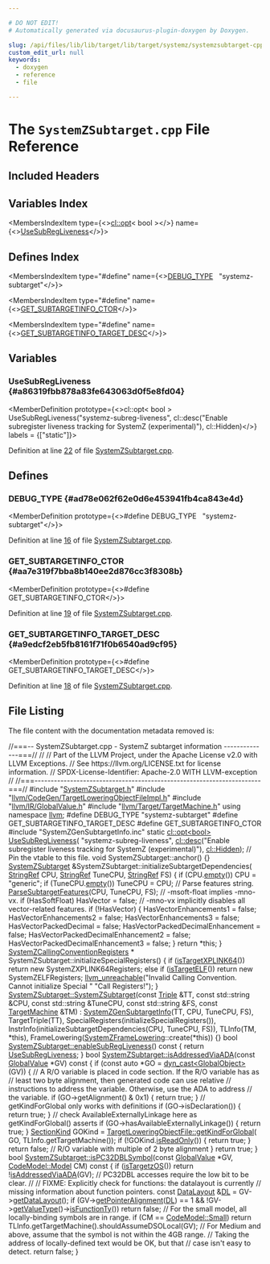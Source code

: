 ```yaml
---

# DO NOT EDIT!
# Automatically generated via docusaurus-plugin-doxygen by Doxygen.

slug: /api/files/lib/lib/target/lib/target/systemz/systemzsubtarget-cpp
custom_edit_url: null
keywords:
  - doxygen
  - reference
  - file

---
```





# The `SystemZSubtarget.cpp` File Reference

<DoxygenPage pluginConfig={pluginConfig}>



## Included Headers

<IncludesList>
<IncludesListItem
  filePath="SystemZSubtarget.h"
  permalink="/docs/api/files/lib/lib/target/lib/target/systemz/systemzsubtarget-h"
  isLocal="true" />
<IncludesListItem
  filePath="llvm/CodeGen/TargetLoweringObjectFileImpl.h"
  permalink="/docs/api/files/include/include/llvm/include/llvm/codegen/targetloweringobjectfileimpl-h"
  isLocal="true" />
<IncludesListItem
  filePath="llvm/IR/GlobalValue.h"
  permalink="/docs/api/files/include/include/llvm/include/llvm/ir/globalvalue-h"
  isLocal="true" />
<IncludesListItem
  filePath="llvm/Target/TargetMachine.h"
  permalink="/docs/api/files/include/include/llvm/include/llvm/target/targetmachine-h"
  isLocal="true" />
<IncludesListItem
  filePath="SystemZGenSubtargetInfo.inc"
  permalink=""
  isLocal="true" />
</IncludesList>

## Variables Index

<MembersIndex>

<MembersIndexItem
  type={<><a href="/docs/api/classes/llvm/cl/opt">cl::opt</a>&lt; bool &gt;</>}
  name={<><a href="#a86319fbb878a83fe643063d0f5e8fd04">UseSubRegLiveness</a></>}>
</MembersIndexItem>

</MembersIndex>

## Defines Index

<MembersIndex>

<MembersIndexItem
  type="#define"
  name={<><a href="#ad78e062f62e0d6e453941fb4ca843e4d">DEBUG&#95;TYPE</a>&nbsp;&nbsp;&nbsp;&quot;systemz-subtarget&quot;</>}>
</MembersIndexItem>

<MembersIndexItem
  type="#define"
  name={<><a href="#aa7e319f7bba8b140ee2d876cc3f8308b">GET&#95;SUBTARGETINFO&#95;CTOR</a></>}>
</MembersIndexItem>

<MembersIndexItem
  type="#define"
  name={<><a href="#a9edcf2eb5fb8161f71f0b6540ad9cf95">GET&#95;SUBTARGETINFO&#95;TARGET&#95;DESC</a></>}>
</MembersIndexItem>

</MembersIndex>


<SectionDefinition>

## Variables

### UseSubRegLiveness {#a86319fbb878a83fe643063d0f5e8fd04}

<MemberDefinition
  prototype={<>cl::opt&lt; bool &gt; UseSubRegLiveness(&quot;systemz-subreg-liveness&quot;, cl::desc(&quot;Enable subregister liveness tracking for SystemZ (experimental)&quot;), cl::Hidden)</>}
  labels = {["static"]}>

Definition at line <a href="#l00022">22</a> of file <a href="/docs/api/files/lib/lib/target/lib/target/systemz/systemzsubtarget-cpp">SystemZSubtarget.cpp</a>.
</MemberDefinition>

</SectionDefinition>

<SectionDefinition>

## Defines

### DEBUG&#95;TYPE {#ad78e062f62e0d6e453941fb4ca843e4d}

<MemberDefinition
  prototype={<>#define DEBUG&#95;TYPE&nbsp;&nbsp;&nbsp;&quot;systemz-subtarget&quot;</>}>

Definition at line <a href="#l00016">16</a> of file <a href="/docs/api/files/lib/lib/target/lib/target/systemz/systemzsubtarget-cpp">SystemZSubtarget.cpp</a>.
</MemberDefinition>

### GET&#95;SUBTARGETINFO&#95;CTOR {#aa7e319f7bba8b140ee2d876cc3f8308b}

<MemberDefinition
  prototype={<>#define GET&#95;SUBTARGETINFO&#95;CTOR</>}>

Definition at line <a href="#l00019">19</a> of file <a href="/docs/api/files/lib/lib/target/lib/target/systemz/systemzsubtarget-cpp">SystemZSubtarget.cpp</a>.
</MemberDefinition>

### GET&#95;SUBTARGETINFO&#95;TARGET&#95;DESC {#a9edcf2eb5fb8161f71f0b6540ad9cf95}

<MemberDefinition
  prototype={<>#define GET&#95;SUBTARGETINFO&#95;TARGET&#95;DESC</>}>

Definition at line <a href="#l00018">18</a> of file <a href="/docs/api/files/lib/lib/target/lib/target/systemz/systemzsubtarget-cpp">SystemZSubtarget.cpp</a>.
</MemberDefinition>

</SectionDefinition>

## File Listing

The file content with the documentation metadata removed is:

<ProgramListing>

<Link id="l00001" /><CodeLine lineNumber="1"><Highlight kind="comment">//===-- SystemZSubtarget.cpp - SystemZ subtarget information --------------===//</Highlight><Highlight kind="normal"></Highlight></CodeLine>
<Link id="l00002" /><CodeLine lineNumber="2"><Highlight kind="normal"></Highlight><Highlight kind="comment">//</Highlight><Highlight kind="normal"></Highlight></CodeLine>
<Link id="l00003" /><CodeLine lineNumber="3"><Highlight kind="normal"></Highlight><Highlight kind="comment">// Part of the LLVM Project, under the Apache License v2.0 with LLVM Exceptions.</Highlight><Highlight kind="normal"></Highlight></CodeLine>
<Link id="l00004" /><CodeLine lineNumber="4"><Highlight kind="normal"></Highlight><Highlight kind="comment">// See https://llvm.org/LICENSE.txt for license information.</Highlight><Highlight kind="normal"></Highlight></CodeLine>
<Link id="l00005" /><CodeLine lineNumber="5"><Highlight kind="normal"></Highlight><Highlight kind="comment">// SPDX-License-Identifier: Apache-2.0 WITH LLVM-exception</Highlight><Highlight kind="normal"></Highlight></CodeLine>
<Link id="l00006" /><CodeLine lineNumber="6"><Highlight kind="normal"></Highlight><Highlight kind="comment">//</Highlight><Highlight kind="normal"></Highlight></CodeLine>
<Link id="l00007" /><CodeLine lineNumber="7"><Highlight kind="normal"></Highlight><Highlight kind="comment">//===----------------------------------------------------------------------===//</Highlight><Highlight kind="normal"></Highlight></CodeLine>
<Link id="l00008" /><CodeLine lineNumber="8"><Highlight kind="normal"></Highlight></CodeLine>
<Link id="l00009" /><CodeLine lineNumber="9"><Highlight kind="normal"></Highlight><Highlight kind="preprocessor">#include &quot;<a href="/docs/api/files/lib/lib/target/lib/target/systemz/systemzsubtarget-h">SystemZSubtarget.h</a>&quot;</Highlight><Highlight kind="normal"></Highlight></CodeLine>
<Link id="l00010" /><CodeLine lineNumber="10"><Highlight kind="normal"></Highlight><Highlight kind="preprocessor">#include &quot;<a href="/docs/api/files/include/include/llvm/include/llvm/codegen/targetloweringobjectfileimpl-h">llvm/CodeGen/TargetLoweringObjectFileImpl.h</a>&quot;</Highlight><Highlight kind="normal"></Highlight></CodeLine>
<Link id="l00011" /><CodeLine lineNumber="11"><Highlight kind="normal"></Highlight><Highlight kind="preprocessor">#include &quot;<a href="/docs/api/files/include/include/llvm/include/llvm/ir/globalvalue-h">llvm/IR/GlobalValue.h</a>&quot;</Highlight><Highlight kind="normal"></Highlight></CodeLine>
<Link id="l00012" /><CodeLine lineNumber="12"><Highlight kind="normal"></Highlight><Highlight kind="preprocessor">#include &quot;<a href="/docs/api/files/include/include/llvm/include/llvm/target/targetmachine-h">llvm/Target/TargetMachine.h</a>&quot;</Highlight><Highlight kind="normal"></Highlight></CodeLine>
<Link id="l00013" /><CodeLine lineNumber="13"><Highlight kind="normal"></Highlight></CodeLine>
<Link id="l00014" /><CodeLine lineNumber="14"><Highlight kind="normal"></Highlight><Highlight kind="keyword">using namespace </Highlight><Highlight kind="normal"><a href="/docs/api/namespaces/llvm">llvm</a>;</Highlight></CodeLine>
<Link id="l00015" /><CodeLine lineNumber="15"><Highlight kind="normal"></Highlight></CodeLine>
<Link id="l00016" /><CodeLine lineNumber="16" lineLink="#ad78e062f62e0d6e453941fb4ca843e4d"><Highlight kind="normal"></Highlight><Highlight kind="preprocessor">#define DEBUG&#95;TYPE &quot;systemz-subtarget&quot;</Highlight><Highlight kind="normal"></Highlight></CodeLine>
<Link id="l00017" /><CodeLine lineNumber="17"><Highlight kind="normal"></Highlight></CodeLine>
<Link id="l00018" /><CodeLine lineNumber="18" lineLink="#a9edcf2eb5fb8161f71f0b6540ad9cf95"><Highlight kind="normal"></Highlight><Highlight kind="preprocessor">#define GET&#95;SUBTARGETINFO&#95;TARGET&#95;DESC</Highlight><Highlight kind="normal"></Highlight></CodeLine>
<Link id="l00019" /><CodeLine lineNumber="19" lineLink="#aa7e319f7bba8b140ee2d876cc3f8308b"><Highlight kind="normal"></Highlight><Highlight kind="preprocessor">#define GET&#95;SUBTARGETINFO&#95;CTOR</Highlight><Highlight kind="normal"></Highlight></CodeLine>
<Link id="l00020" /><CodeLine lineNumber="20"><Highlight kind="normal"></Highlight><Highlight kind="preprocessor">#include &quot;SystemZGenSubtargetInfo.inc&quot;</Highlight><Highlight kind="normal"></Highlight></CodeLine>
<Link id="l00021" /><CodeLine lineNumber="21"><Highlight kind="normal"></Highlight></CodeLine>
<Link id="l00022" /><CodeLine lineNumber="22" lineLink="#a86319fbb878a83fe643063d0f5e8fd04"><Highlight kind="normal"></Highlight><Highlight kind="keyword">static</Highlight><Highlight kind="normal"> <a href="/docs/api/classes/llvm/cl/opt">cl::opt&lt;bool&gt;</a> <a href="#a86319fbb878a83fe643063d0f5e8fd04">UseSubRegLiveness</a>(</Highlight></CodeLine>
<Link id="l00023" /><CodeLine lineNumber="23"><Highlight kind="normal">    </Highlight><Highlight kind="stringliteral">&quot;systemz-subreg-liveness&quot;</Highlight><Highlight kind="normal">,</Highlight></CodeLine>
<Link id="l00024" /><CodeLine lineNumber="24"><Highlight kind="normal">    <a href="/docs/api/structs/llvm/cl/desc">cl::desc</a>(</Highlight><Highlight kind="stringliteral">&quot;Enable subregister liveness tracking for SystemZ (experimental)&quot;</Highlight><Highlight kind="normal">),</Highlight></CodeLine>
<Link id="l00025" /><CodeLine lineNumber="25"><Highlight kind="normal">    <a href="/docs/api/namespaces/llvm/cl/#a68075925a54790e71ca790e1d4f21a40a263ac008d8d31f13ce460395fc4cf7e6">cl::Hidden</a>);</Highlight></CodeLine>
<Link id="l00026" /><CodeLine lineNumber="26"><Highlight kind="normal"></Highlight></CodeLine>
<Link id="l00027" /><CodeLine lineNumber="27"><Highlight kind="normal"></Highlight><Highlight kind="comment">// Pin the vtable to this file.</Highlight><Highlight kind="normal"></Highlight></CodeLine>
<Link id="l00028" /><CodeLine lineNumber="28"><Highlight kind="normal"></Highlight><Highlight kind="keywordtype">void</Highlight><Highlight kind="normal"> SystemZSubtarget::anchor() &#123;&#125;</Highlight></CodeLine>
<Link id="l00029" /><CodeLine lineNumber="29"><Highlight kind="normal"></Highlight></CodeLine>
<Link id="l00030" /><CodeLine lineNumber="30"><Highlight kind="normal"><a href="/docs/api/classes/llvm/systemzsubtarget">SystemZSubtarget</a> &amp;SystemZSubtarget::initializeSubtargetDependencies(</Highlight></CodeLine>
<Link id="l00031" /><CodeLine lineNumber="31"><Highlight kind="normal">    <a href="/docs/api/classes/llvm/stringref">StringRef</a> CPU, <a href="/docs/api/classes/llvm/stringref">StringRef</a> TuneCPU, <a href="/docs/api/classes/llvm/stringref">StringRef</a> FS) &#123;</Highlight></CodeLine>
<Link id="l00032" /><CodeLine lineNumber="32"><Highlight kind="normal">  </Highlight><Highlight kind="keywordflow">if</Highlight><Highlight kind="normal"> (CPU.<a href="/docs/api/classes/llvm/stringref/#a2dc80c585ad5882da8cae7b5968f7e74">empty</a>())</Highlight></CodeLine>
<Link id="l00033" /><CodeLine lineNumber="33"><Highlight kind="normal">    CPU = </Highlight><Highlight kind="stringliteral">&quot;generic&quot;</Highlight><Highlight kind="normal">;</Highlight></CodeLine>
<Link id="l00034" /><CodeLine lineNumber="34"><Highlight kind="normal">  </Highlight><Highlight kind="keywordflow">if</Highlight><Highlight kind="normal"> (TuneCPU.<a href="/docs/api/classes/llvm/stringref/#a2dc80c585ad5882da8cae7b5968f7e74">empty</a>())</Highlight></CodeLine>
<Link id="l00035" /><CodeLine lineNumber="35"><Highlight kind="normal">    TuneCPU = CPU;</Highlight></CodeLine>
<Link id="l00036" /><CodeLine lineNumber="36"><Highlight kind="normal">  </Highlight><Highlight kind="comment">// Parse features string.</Highlight><Highlight kind="normal"></Highlight></CodeLine>
<Link id="l00037" /><CodeLine lineNumber="37"><Highlight kind="normal">  <a href="/docs/api/classes/llvm/systemzsubtarget/#af26580b3a5bcbdb14b83d42e344a5571">ParseSubtargetFeatures</a>(CPU, TuneCPU, FS);</Highlight></CodeLine>
<Link id="l00038" /><CodeLine lineNumber="38"><Highlight kind="normal"></Highlight></CodeLine>
<Link id="l00039" /><CodeLine lineNumber="39"><Highlight kind="normal">  </Highlight><Highlight kind="comment">// -msoft-float implies -mno-vx.</Highlight><Highlight kind="normal"></Highlight></CodeLine>
<Link id="l00040" /><CodeLine lineNumber="40"><Highlight kind="normal">  </Highlight><Highlight kind="keywordflow">if</Highlight><Highlight kind="normal"> (HasSoftFloat)</Highlight></CodeLine>
<Link id="l00041" /><CodeLine lineNumber="41"><Highlight kind="normal">    HasVector = </Highlight><Highlight kind="keyword">false</Highlight><Highlight kind="normal">;</Highlight></CodeLine>
<Link id="l00042" /><CodeLine lineNumber="42"><Highlight kind="normal"></Highlight></CodeLine>
<Link id="l00043" /><CodeLine lineNumber="43"><Highlight kind="normal">  </Highlight><Highlight kind="comment">// -mno-vx implicitly disables all vector-related features.</Highlight><Highlight kind="normal"></Highlight></CodeLine>
<Link id="l00044" /><CodeLine lineNumber="44"><Highlight kind="normal">  </Highlight><Highlight kind="keywordflow">if</Highlight><Highlight kind="normal"> (!HasVector) &#123;</Highlight></CodeLine>
<Link id="l00045" /><CodeLine lineNumber="45"><Highlight kind="normal">    HasVectorEnhancements1 = </Highlight><Highlight kind="keyword">false</Highlight><Highlight kind="normal">;</Highlight></CodeLine>
<Link id="l00046" /><CodeLine lineNumber="46"><Highlight kind="normal">    HasVectorEnhancements2 = </Highlight><Highlight kind="keyword">false</Highlight><Highlight kind="normal">;</Highlight></CodeLine>
<Link id="l00047" /><CodeLine lineNumber="47"><Highlight kind="normal">    HasVectorEnhancements3 = </Highlight><Highlight kind="keyword">false</Highlight><Highlight kind="normal">;</Highlight></CodeLine>
<Link id="l00048" /><CodeLine lineNumber="48"><Highlight kind="normal">    HasVectorPackedDecimal = </Highlight><Highlight kind="keyword">false</Highlight><Highlight kind="normal">;</Highlight></CodeLine>
<Link id="l00049" /><CodeLine lineNumber="49"><Highlight kind="normal">    HasVectorPackedDecimalEnhancement = </Highlight><Highlight kind="keyword">false</Highlight><Highlight kind="normal">;</Highlight></CodeLine>
<Link id="l00050" /><CodeLine lineNumber="50"><Highlight kind="normal">    HasVectorPackedDecimalEnhancement2 = </Highlight><Highlight kind="keyword">false</Highlight><Highlight kind="normal">;</Highlight></CodeLine>
<Link id="l00051" /><CodeLine lineNumber="51"><Highlight kind="normal">    HasVectorPackedDecimalEnhancement3 = </Highlight><Highlight kind="keyword">false</Highlight><Highlight kind="normal">;</Highlight></CodeLine>
<Link id="l00052" /><CodeLine lineNumber="52"><Highlight kind="normal">  &#125;</Highlight></CodeLine>
<Link id="l00053" /><CodeLine lineNumber="53"><Highlight kind="normal"></Highlight></CodeLine>
<Link id="l00054" /><CodeLine lineNumber="54"><Highlight kind="normal">  </Highlight><Highlight kind="keywordflow">return</Highlight><Highlight kind="normal"> &#42;</Highlight><Highlight kind="keyword">this</Highlight><Highlight kind="normal">;</Highlight></CodeLine>
<Link id="l00055" /><CodeLine lineNumber="55"><Highlight kind="normal">&#125;</Highlight></CodeLine>
<Link id="l00056" /><CodeLine lineNumber="56"><Highlight kind="normal"></Highlight></CodeLine>
<Link id="l00057" /><CodeLine lineNumber="57"><Highlight kind="normal"><a href="/docs/api/classes/llvm/systemzcallingconventionregisters">SystemZCallingConventionRegisters</a> &#42;</Highlight></CodeLine>
<Link id="l00058" /><CodeLine lineNumber="58"><Highlight kind="normal">SystemZSubtarget::initializeSpecialRegisters() &#123;</Highlight></CodeLine>
<Link id="l00059" /><CodeLine lineNumber="59"><Highlight kind="normal">  </Highlight><Highlight kind="keywordflow">if</Highlight><Highlight kind="normal"> (<a href="/docs/api/classes/llvm/systemzsubtarget/#a67cc0123c59f635e6467417a1419df56">isTargetXPLINK64</a>())</Highlight></CodeLine>
<Link id="l00060" /><CodeLine lineNumber="60"><Highlight kind="normal">    </Highlight><Highlight kind="keywordflow">return</Highlight><Highlight kind="normal"> </Highlight><Highlight kind="keyword">new</Highlight><Highlight kind="normal"> SystemZXPLINK64Registers;</Highlight></CodeLine>
<Link id="l00061" /><CodeLine lineNumber="61"><Highlight kind="normal">  </Highlight><Highlight kind="keywordflow">else</Highlight><Highlight kind="normal"> </Highlight><Highlight kind="keywordflow">if</Highlight><Highlight kind="normal"> (<a href="/docs/api/classes/llvm/systemzsubtarget/#ad82bc46c6d67de0a0818572b5506ec67">isTargetELF</a>())</Highlight></CodeLine>
<Link id="l00062" /><CodeLine lineNumber="62"><Highlight kind="normal">    </Highlight><Highlight kind="keywordflow">return</Highlight><Highlight kind="normal"> </Highlight><Highlight kind="keyword">new</Highlight><Highlight kind="normal"> SystemZELFRegisters;</Highlight></CodeLine>
<Link id="l00063" /><CodeLine lineNumber="63"><Highlight kind="normal">  <a href="/docs/api/files/include/include/llvm/include/llvm/support/errorhandling-h/#ace243f5c25697a1107cce46626b3dc94">llvm&#95;unreachable</a>(</Highlight><Highlight kind="stringliteral">&quot;Invalid Calling Convention. Cannot initialize Special &quot;</Highlight><Highlight kind="normal"></Highlight></CodeLine>
<Link id="l00064" /><CodeLine lineNumber="64"><Highlight kind="normal">                   </Highlight><Highlight kind="stringliteral">&quot;Call Registers!&quot;</Highlight><Highlight kind="normal">);</Highlight></CodeLine>
<Link id="l00065" /><CodeLine lineNumber="65"><Highlight kind="normal">&#125;</Highlight></CodeLine>
<Link id="l00066" /><CodeLine lineNumber="66"><Highlight kind="normal"></Highlight></CodeLine>
<Link id="l00067" /><CodeLine lineNumber="67" lineLink="/docs/api/classes/llvm/systemzsubtarget/#adbb431730d47b7a7270a93334914ddb4"><Highlight kind="normal"><a href="/docs/api/classes/llvm/systemzsubtarget/#adbb431730d47b7a7270a93334914ddb4">SystemZSubtarget::SystemZSubtarget</a>(</Highlight><Highlight kind="keyword">const</Highlight><Highlight kind="normal"> <a href="/docs/api/classes/llvm/triple">Triple</a> &amp;TT, </Highlight><Highlight kind="keyword">const</Highlight><Highlight kind="normal"> std::string &amp;CPU,</Highlight></CodeLine>
<Link id="l00068" /><CodeLine lineNumber="68"><Highlight kind="normal">                                   </Highlight><Highlight kind="keyword">const</Highlight><Highlight kind="normal"> std::string &amp;TuneCPU,</Highlight></CodeLine>
<Link id="l00069" /><CodeLine lineNumber="69"><Highlight kind="normal">                                   </Highlight><Highlight kind="keyword">const</Highlight><Highlight kind="normal"> std::string &amp;FS,</Highlight></CodeLine>
<Link id="l00070" /><CodeLine lineNumber="70"><Highlight kind="normal">                                   </Highlight><Highlight kind="keyword">const</Highlight><Highlight kind="normal"> <a href="/docs/api/classes/llvm/targetmachine">TargetMachine</a> &amp;TM)</Highlight></CodeLine>
<Link id="l00071" /><CodeLine lineNumber="71"><Highlight kind="normal">    : <a href="/docs/api/classes/systemzgensubtargetinfo">SystemZGenSubtargetInfo</a>(TT, CPU, TuneCPU, FS), TargetTriple(TT),</Highlight></CodeLine>
<Link id="l00072" /><CodeLine lineNumber="72"><Highlight kind="normal">      SpecialRegisters(initializeSpecialRegisters()),</Highlight></CodeLine>
<Link id="l00073" /><CodeLine lineNumber="73"><Highlight kind="normal">      InstrInfo(initializeSubtargetDependencies(CPU, TuneCPU, FS)),</Highlight></CodeLine>
<Link id="l00074" /><CodeLine lineNumber="74"><Highlight kind="normal">      TLInfo(TM, &#42;this), FrameLowering(<a href="/docs/api/classes/llvm/systemzframelowering">SystemZFrameLowering</a>::create(&#42;this)) &#123;&#125;</Highlight></CodeLine>
<Link id="l00075" /><CodeLine lineNumber="75"><Highlight kind="normal"></Highlight></CodeLine>
<Link id="l00076" /><CodeLine lineNumber="76" lineLink="/docs/api/classes/llvm/systemzsubtarget/#a812c92d047be27600b3f219e3311fe05"><Highlight kind="normal"></Highlight><Highlight kind="keywordtype">bool</Highlight><Highlight kind="normal"> <a href="/docs/api/classes/llvm/systemzsubtarget/#a812c92d047be27600b3f219e3311fe05">SystemZSubtarget::enableSubRegLiveness</a>()</Highlight><Highlight kind="keyword"> const </Highlight><Highlight kind="normal">&#123;</Highlight></CodeLine>
<Link id="l00077" /><CodeLine lineNumber="77"><Highlight kind="normal">  </Highlight><Highlight kind="keywordflow">return</Highlight><Highlight kind="normal"> <a href="#a86319fbb878a83fe643063d0f5e8fd04">UseSubRegLiveness</a>;</Highlight></CodeLine>
<Link id="l00078" /><CodeLine lineNumber="78"><Highlight kind="normal">&#125;</Highlight></CodeLine>
<Link id="l00079" /><CodeLine lineNumber="79"><Highlight kind="normal"></Highlight></CodeLine>
<Link id="l00080" /><CodeLine lineNumber="80" lineLink="/docs/api/classes/llvm/systemzsubtarget/#a863dc64d455bad08a3c673e12ddb3ccb"><Highlight kind="normal"></Highlight><Highlight kind="keywordtype">bool</Highlight><Highlight kind="normal"> <a href="/docs/api/classes/llvm/systemzsubtarget/#a863dc64d455bad08a3c673e12ddb3ccb">SystemZSubtarget::isAddressedViaADA</a>(</Highlight><Highlight kind="keyword">const</Highlight><Highlight kind="normal"> <a href="/docs/api/classes/llvm/globalvalue">GlobalValue</a> &#42;GV)</Highlight><Highlight kind="keyword"> const </Highlight><Highlight kind="normal">&#123;</Highlight></CodeLine>
<Link id="l00081" /><CodeLine lineNumber="81"><Highlight kind="normal">  </Highlight><Highlight kind="keywordflow">if</Highlight><Highlight kind="normal"> (</Highlight><Highlight kind="keyword">const</Highlight><Highlight kind="normal"> </Highlight><Highlight kind="keyword">auto</Highlight><Highlight kind="normal"> &#42;GO = <a href="/docs/api/namespaces/llvm/#a22eeee01734061ac1b31ccd994c49eef">dyn&#95;cast&lt;GlobalObject&gt;</a>(GV)) &#123;</Highlight></CodeLine>
<Link id="l00082" /><CodeLine lineNumber="82"><Highlight kind="normal">    </Highlight><Highlight kind="comment">// A R/O variable is placed in code section. If the R/O variable has as</Highlight><Highlight kind="normal"></Highlight></CodeLine>
<Link id="l00083" /><CodeLine lineNumber="83"><Highlight kind="normal">    </Highlight><Highlight kind="comment">// least two byte alignment, then generated code can use relative</Highlight><Highlight kind="normal"></Highlight></CodeLine>
<Link id="l00084" /><CodeLine lineNumber="84"><Highlight kind="normal">    </Highlight><Highlight kind="comment">// instructions to address the variable. Otherwise, use the ADA to address</Highlight><Highlight kind="normal"></Highlight></CodeLine>
<Link id="l00085" /><CodeLine lineNumber="85"><Highlight kind="normal">    </Highlight><Highlight kind="comment">// the variable.</Highlight><Highlight kind="normal"></Highlight></CodeLine>
<Link id="l00086" /><CodeLine lineNumber="86"><Highlight kind="normal">    </Highlight><Highlight kind="keywordflow">if</Highlight><Highlight kind="normal"> (GO-&gt;getAlignment() &amp; 0x1) &#123;</Highlight></CodeLine>
<Link id="l00087" /><CodeLine lineNumber="87"><Highlight kind="normal">      </Highlight><Highlight kind="keywordflow">return</Highlight><Highlight kind="normal"> </Highlight><Highlight kind="keyword">true</Highlight><Highlight kind="normal">;</Highlight></CodeLine>
<Link id="l00088" /><CodeLine lineNumber="88"><Highlight kind="normal">    &#125;</Highlight></CodeLine>
<Link id="l00089" /><CodeLine lineNumber="89"><Highlight kind="normal"></Highlight></CodeLine>
<Link id="l00090" /><CodeLine lineNumber="90"><Highlight kind="normal">    </Highlight><Highlight kind="comment">// getKindForGlobal only works with definitions</Highlight><Highlight kind="normal"></Highlight></CodeLine>
<Link id="l00091" /><CodeLine lineNumber="91"><Highlight kind="normal">    </Highlight><Highlight kind="keywordflow">if</Highlight><Highlight kind="normal"> (GO-&gt;isDeclaration()) &#123;</Highlight></CodeLine>
<Link id="l00092" /><CodeLine lineNumber="92"><Highlight kind="normal">      </Highlight><Highlight kind="keywordflow">return</Highlight><Highlight kind="normal"> </Highlight><Highlight kind="keyword">true</Highlight><Highlight kind="normal">;</Highlight></CodeLine>
<Link id="l00093" /><CodeLine lineNumber="93"><Highlight kind="normal">    &#125;</Highlight></CodeLine>
<Link id="l00094" /><CodeLine lineNumber="94"><Highlight kind="normal"></Highlight></CodeLine>
<Link id="l00095" /><CodeLine lineNumber="95"><Highlight kind="normal">    </Highlight><Highlight kind="comment">// check AvailableExternallyLinkage here as getKindForGlobal() asserts</Highlight><Highlight kind="normal"></Highlight></CodeLine>
<Link id="l00096" /><CodeLine lineNumber="96"><Highlight kind="normal">    </Highlight><Highlight kind="keywordflow">if</Highlight><Highlight kind="normal"> (GO-&gt;hasAvailableExternallyLinkage()) &#123;</Highlight></CodeLine>
<Link id="l00097" /><CodeLine lineNumber="97"><Highlight kind="normal">      </Highlight><Highlight kind="keywordflow">return</Highlight><Highlight kind="normal"> </Highlight><Highlight kind="keyword">true</Highlight><Highlight kind="normal">;</Highlight></CodeLine>
<Link id="l00098" /><CodeLine lineNumber="98"><Highlight kind="normal">    &#125;</Highlight></CodeLine>
<Link id="l00099" /><CodeLine lineNumber="99"><Highlight kind="normal"></Highlight></CodeLine>
<Link id="l00100" /><CodeLine lineNumber="100"><Highlight kind="normal">    <a href="/docs/api/classes/llvm/sectionkind">SectionKind</a> GOKind = <a href="/docs/api/classes/llvm/targetloweringobjectfile/#a2d7d72e2fddb81783b50ad05b746bc19">TargetLoweringObjectFile::getKindForGlobal</a>(</Highlight></CodeLine>
<Link id="l00101" /><CodeLine lineNumber="101"><Highlight kind="normal">        GO, TLInfo.getTargetMachine());</Highlight></CodeLine>
<Link id="l00102" /><CodeLine lineNumber="102"><Highlight kind="normal">    </Highlight><Highlight kind="keywordflow">if</Highlight><Highlight kind="normal"> (!GOKind.<a href="/docs/api/classes/llvm/sectionkind/#aa418587893455f17ad8d4823b2242aa6">isReadOnly</a>()) &#123;</Highlight></CodeLine>
<Link id="l00103" /><CodeLine lineNumber="103"><Highlight kind="normal">      </Highlight><Highlight kind="keywordflow">return</Highlight><Highlight kind="normal"> </Highlight><Highlight kind="keyword">true</Highlight><Highlight kind="normal">;</Highlight></CodeLine>
<Link id="l00104" /><CodeLine lineNumber="104"><Highlight kind="normal">    &#125;</Highlight></CodeLine>
<Link id="l00105" /><CodeLine lineNumber="105"><Highlight kind="normal"></Highlight></CodeLine>
<Link id="l00106" /><CodeLine lineNumber="106"><Highlight kind="normal">    </Highlight><Highlight kind="keywordflow">return</Highlight><Highlight kind="normal"> </Highlight><Highlight kind="keyword">false</Highlight><Highlight kind="normal">; </Highlight><Highlight kind="comment">// R/O variable with multiple of 2 byte alignment</Highlight><Highlight kind="normal"></Highlight></CodeLine>
<Link id="l00107" /><CodeLine lineNumber="107"><Highlight kind="normal">  &#125;</Highlight></CodeLine>
<Link id="l00108" /><CodeLine lineNumber="108"><Highlight kind="normal">  </Highlight><Highlight kind="keywordflow">return</Highlight><Highlight kind="normal"> </Highlight><Highlight kind="keyword">true</Highlight><Highlight kind="normal">;</Highlight></CodeLine>
<Link id="l00109" /><CodeLine lineNumber="109"><Highlight kind="normal">&#125;</Highlight></CodeLine>
<Link id="l00110" /><CodeLine lineNumber="110"><Highlight kind="normal"></Highlight></CodeLine>
<Link id="l00111" /><CodeLine lineNumber="111" lineLink="/docs/api/classes/llvm/systemzsubtarget/#a2f9fee96328939e708e6c2a26a10e49d"><Highlight kind="normal"></Highlight><Highlight kind="keywordtype">bool</Highlight><Highlight kind="normal"> <a href="/docs/api/classes/llvm/systemzsubtarget/#a2f9fee96328939e708e6c2a26a10e49d">SystemZSubtarget::isPC32DBLSymbol</a>(</Highlight><Highlight kind="keyword">const</Highlight><Highlight kind="normal"> <a href="/docs/api/classes/llvm/globalvalue">GlobalValue</a> &#42;GV,</Highlight></CodeLine>
<Link id="l00112" /><CodeLine lineNumber="112"><Highlight kind="normal">                                       <a href="/docs/api/namespaces/llvm/codemodel/#afc59396a9e5809fc92938e203d91a8df">CodeModel::Model</a> CM)</Highlight><Highlight kind="keyword"> const </Highlight><Highlight kind="normal">&#123;</Highlight></CodeLine>
<Link id="l00113" /><CodeLine lineNumber="113"><Highlight kind="normal">  </Highlight><Highlight kind="keywordflow">if</Highlight><Highlight kind="normal"> (<a href="/docs/api/classes/llvm/systemzsubtarget/#a91d613fe4147bb2365ace785f0892ae3">isTargetzOS</a>())</Highlight></CodeLine>
<Link id="l00114" /><CodeLine lineNumber="114"><Highlight kind="normal">    </Highlight><Highlight kind="keywordflow">return</Highlight><Highlight kind="normal"> !<a href="/docs/api/classes/llvm/systemzsubtarget/#a863dc64d455bad08a3c673e12ddb3ccb">isAddressedViaADA</a>(GV);</Highlight></CodeLine>
<Link id="l00115" /><CodeLine lineNumber="115"><Highlight kind="normal"></Highlight></CodeLine>
<Link id="l00116" /><CodeLine lineNumber="116"><Highlight kind="normal">  </Highlight><Highlight kind="comment">// PC32DBL accesses require the low bit to be clear.</Highlight><Highlight kind="normal"></Highlight></CodeLine>
<Link id="l00117" /><CodeLine lineNumber="117"><Highlight kind="normal">  </Highlight><Highlight kind="comment">//</Highlight><Highlight kind="normal"></Highlight></CodeLine>
<Link id="l00118" /><CodeLine lineNumber="118"><Highlight kind="normal">  </Highlight><Highlight kind="comment">// FIXME: Explicitly check for functions: the datalayout is currently</Highlight><Highlight kind="normal"></Highlight></CodeLine>
<Link id="l00119" /><CodeLine lineNumber="119"><Highlight kind="normal">  </Highlight><Highlight kind="comment">// missing information about function pointers.</Highlight><Highlight kind="normal"></Highlight></CodeLine>
<Link id="l00120" /><CodeLine lineNumber="120"><Highlight kind="normal">  </Highlight><Highlight kind="keyword">const</Highlight><Highlight kind="normal"> <a href="/docs/api/classes/llvm/datalayout">DataLayout</a> &amp;<a href="/docs/api/files/lib/lib/target/lib/target/arm/armslshardening-cpp/#ad467c4ab9119043f9b7750ab986be61a">DL</a> = GV-&gt;<a href="/docs/api/classes/llvm/globalvalue/#aa5d2c67dadc073dac78224224ee89350">getDataLayout</a>();</Highlight></CodeLine>
<Link id="l00121" /><CodeLine lineNumber="121"><Highlight kind="normal">  </Highlight><Highlight kind="keywordflow">if</Highlight><Highlight kind="normal"> (GV-&gt;<a href="/docs/api/classes/llvm/value/#a47f5c74e1b14ba4a61db057400644acc">getPointerAlignment</a>(<a href="/docs/api/files/lib/lib/target/lib/target/arm/armslshardening-cpp/#ad467c4ab9119043f9b7750ab986be61a">DL</a>) == 1 &amp;&amp; !GV-&gt;<a href="/docs/api/classes/llvm/globalvalue/#af1dd2acfc2950742e41a64a342b15c80">getValueType</a>()-&gt;<a href="/docs/api/classes/llvm/type/#aba930e0564c4207f112d9243eb2fc13a">isFunctionTy</a>())</Highlight></CodeLine>
<Link id="l00122" /><CodeLine lineNumber="122"><Highlight kind="normal">    </Highlight><Highlight kind="keywordflow">return</Highlight><Highlight kind="normal"> </Highlight><Highlight kind="keyword">false</Highlight><Highlight kind="normal">;</Highlight></CodeLine>
<Link id="l00123" /><CodeLine lineNumber="123"><Highlight kind="normal"></Highlight></CodeLine>
<Link id="l00124" /><CodeLine lineNumber="124"><Highlight kind="normal">  </Highlight><Highlight kind="comment">// For the small model, all locally-binding symbols are in range.</Highlight><Highlight kind="normal"></Highlight></CodeLine>
<Link id="l00125" /><CodeLine lineNumber="125"><Highlight kind="normal">  </Highlight><Highlight kind="keywordflow">if</Highlight><Highlight kind="normal"> (CM == <a href="/docs/api/namespaces/llvm/codemodel/#afc59396a9e5809fc92938e203d91a8dfaa2554ef60dc191c6005ba9eecbc9aea0">CodeModel::Small</a>)</Highlight></CodeLine>
<Link id="l00126" /><CodeLine lineNumber="126"><Highlight kind="normal">    </Highlight><Highlight kind="keywordflow">return</Highlight><Highlight kind="normal"> TLInfo.getTargetMachine().shouldAssumeDSOLocal(GV);</Highlight></CodeLine>
<Link id="l00127" /><CodeLine lineNumber="127"><Highlight kind="normal"></Highlight></CodeLine>
<Link id="l00128" /><CodeLine lineNumber="128"><Highlight kind="normal">  </Highlight><Highlight kind="comment">// For Medium and above, assume that the symbol is not within the 4GB range.</Highlight><Highlight kind="normal"></Highlight></CodeLine>
<Link id="l00129" /><CodeLine lineNumber="129"><Highlight kind="normal">  </Highlight><Highlight kind="comment">// Taking the address of locally-defined text would be OK, but that</Highlight><Highlight kind="normal"></Highlight></CodeLine>
<Link id="l00130" /><CodeLine lineNumber="130"><Highlight kind="normal">  </Highlight><Highlight kind="comment">// case isn&#39;t easy to detect.</Highlight><Highlight kind="normal"></Highlight></CodeLine>
<Link id="l00131" /><CodeLine lineNumber="131"><Highlight kind="normal">  </Highlight><Highlight kind="keywordflow">return</Highlight><Highlight kind="normal"> </Highlight><Highlight kind="keyword">false</Highlight><Highlight kind="normal">;</Highlight></CodeLine>
<Link id="l00132" /><CodeLine lineNumber="132"><Highlight kind="normal">&#125;</Highlight></CodeLine>

</ProgramListing>

</DoxygenPage>
